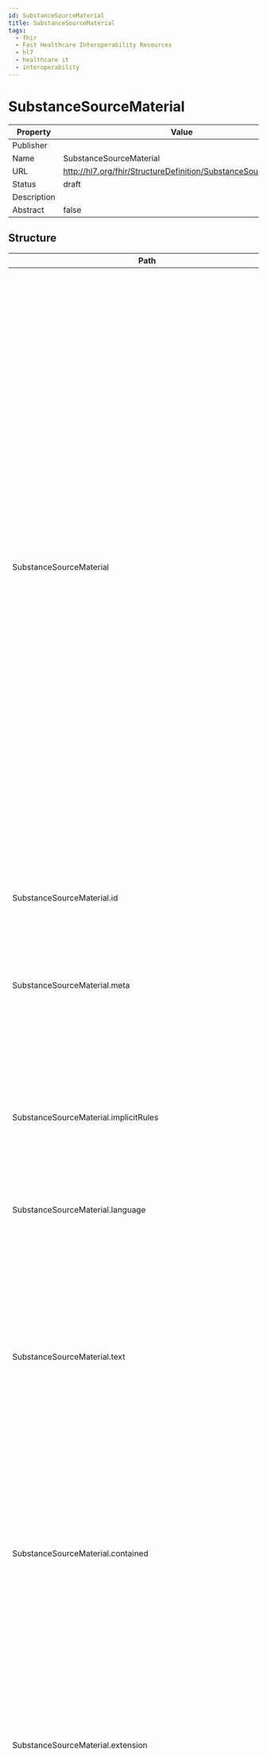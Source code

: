 ```yaml
---
id: SubstanceSourceMaterial
title: SubstanceSourceMaterial
tags:
  - fhir
  - Fast Healthcare Interoperability Resources
  - hl7
  - healthcare it
  - interoperability
---
```



# SubstanceSourceMaterial


<head>
  <meta name="keywords" content="fhir, hl7, interoperability, healthcare" />
  <script type="application/ld+json">
    {JSON.stringify({
      '@context': 'https://schema.org/',
      '@type': 'Organization',
      name: 'IGUHealth',
      url: 'https://iguhealth.app',
      logo: 'https://iguhealth.app/img/logo.svg',
    })}
  </script>
</head>


|Property|Value|
|---|---|
|Publisher||
|Name|SubstanceSourceMaterial|
|URL|http://hl7.org/fhir/StructureDefinition/SubstanceSourceMaterial|
|Status|draft|
|Description||
|Abstract|false|

   ## Structure

   | Path | Cardinality | Type | Description
  | ---- | ----------- | ---- | -------  
 | SubstanceSourceMaterial | 0..* | SubstanceSourceMaterial | Source material shall capture information on the taxonomic and anatomical origins as well as the fraction of a material that can result in or can be modified to form a substance. This set of data elements shall be used to define polymer substances isolated from biological matrices. Taxonomic and anatomical origins shall be described using a controlled vocabulary as required. This information is captured for naturally derived polymers ( . starch) and structurally diverse substances. For Organisms belonging to the Kingdom Plantae the Substance level defines the fresh material of a single species or infraspecies, the Herbal Drug and the Herbal preparation. For Herbal preparations, the fraction information will be captured at the Substance information level and additional information for herbal extracts will be captured at the Specified Substance Group 1 information level. See for further explanation the Substance Class: Structurally Diverse and the herbal annex. 
 | SubstanceSourceMaterial.id | 0..1 | http://hl7.org/fhirpath/System.String | The logical id of the resource, as used in the URL for the resource. Once assigned, this value never changes. 
 | SubstanceSourceMaterial.meta | 0..1 | Meta | The metadata about the resource. This is content that is maintained by the infrastructure. Changes to the content might not always be associated with version changes to the resource. 
 | SubstanceSourceMaterial.implicitRules | 0..1 | uri | A reference to a set of rules that were followed when the resource was constructed, and which must be understood when processing the content. Often, this is a reference to an implementation guide that defines the special rules along with other profiles etc. 
 | SubstanceSourceMaterial.language | 0..1 | code | The base language in which the resource is written. 
 | SubstanceSourceMaterial.text | 0..1 | Narrative | A human-readable narrative that contains a summary of the resource and can be used to represent the content of the resource to a human. The narrative need not encode all the structured data, but is required to contain sufficient detail to make it "clinically safe" for a human to just read the narrative. Resource definitions may define what content should be represented in the narrative to ensure clinical safety. 
 | SubstanceSourceMaterial.contained | 0..* | Resource | These resources do not have an independent existence apart from the resource that contains them - they cannot be identified independently, and nor can they have their own independent transaction scope. 
 | SubstanceSourceMaterial.extension | 0..* | Extension | May be used to represent additional information that is not part of the basic definition of the resource. To make the use of extensions safe and manageable, there is a strict set of governance  applied to the definition and use of extensions. Though any implementer can define an extension, there is a set of requirements that SHALL be met as part of the definition of the extension. 
 | SubstanceSourceMaterial.modifierExtension | 0..* | Extension | May be used to represent additional information that is not part of the basic definition of the resource and that modifies the understanding of the element that contains it and/or the understanding of the containing element's descendants. Usually modifier elements provide negation or qualification. To make the use of extensions safe and manageable, there is a strict set of governance applied to the definition and use of extensions. Though any implementer is allowed to define an extension, there is a set of requirements that SHALL be met as part of the definition of the extension. Applications processing a resource are required to check for modifier extensions.Modifier extensions SHALL NOT change the meaning of any elements on Resource or DomainResource (including cannot change the meaning of modifierExtension itself). 
 | SubstanceSourceMaterial.sourceMaterialClass | 0..1 | CodeableConcept | General high level classification of the source material specific to the origin of the material. 
 | SubstanceSourceMaterial.sourceMaterialType | 0..1 | CodeableConcept | The type of the source material shall be specified based on a controlled vocabulary. For vaccines, this subclause refers to the class of infectious agent. 
 | SubstanceSourceMaterial.sourceMaterialState | 0..1 | CodeableConcept | The state of the source material when extracted. 
 | SubstanceSourceMaterial.organismId | 0..1 | Identifier | The unique identifier associated with the source material parent organism shall be specified. 
 | SubstanceSourceMaterial.organismName | 0..1 | string | The organism accepted Scientific name shall be provided based on the organism taxonomy. 
 | SubstanceSourceMaterial.parentSubstanceId | 0..* | Identifier | The parent of the herbal drug Ginkgo biloba, Leaf is the substance ID of the substance (fresh) of Ginkgo biloba L. or Ginkgo biloba L. (Whole plant). 
 | SubstanceSourceMaterial.parentSubstanceName | 0..* | string | The parent substance of the Herbal Drug, or Herbal preparation. 
 | SubstanceSourceMaterial.countryOfOrigin | 0..* | CodeableConcept | The country where the plant material is harvested or the countries where the plasma is sourced from as laid down in accordance with the Plasma Master File. For “Plasma-derived substances” the attribute country of origin provides information about the countries used for the manufacturing of the Cryopoor plama or Crioprecipitate. 
 | SubstanceSourceMaterial.geographicalLocation | 0..* | string | The place/region where the plant is harvested or the places/regions where the animal source material has its habitat. 
 | SubstanceSourceMaterial.developmentStage | 0..1 | CodeableConcept | Stage of life for animals, plants, insects and microorganisms. This information shall be provided only when the substance is significantly different in these stages (e.g. foetal bovine serum). 
 | SubstanceSourceMaterial.fractionDescription | 0..* | BackboneElement | Many complex materials are fractions of parts of plants, animals, or minerals. Fraction elements are often necessary to define both Substances and Specified Group 1 Substances. For substances derived from Plants, fraction information will be captured at the Substance information level ( . Oils, Juices and Exudates). Additional information for Extracts, such as extraction solvent composition, will be captured at the Specified Substance Group 1 information level. For plasma-derived products fraction information will be captured at the Substance and the Specified Substance Group 1 levels. 
 | SubstanceSourceMaterial.fractionDescription.id | 0..1 | http://hl7.org/fhirpath/System.String | Unique id for the element within a resource (for internal references). This may be any string value that does not contain spaces. 
 | SubstanceSourceMaterial.fractionDescription.extension | 0..* | Extension | May be used to represent additional information that is not part of the basic definition of the element. To make the use of extensions safe and manageable, there is a strict set of governance  applied to the definition and use of extensions. Though any implementer can define an extension, there is a set of requirements that SHALL be met as part of the definition of the extension. 
 | SubstanceSourceMaterial.fractionDescription.modifierExtension | 0..* | Extension | May be used to represent additional information that is not part of the basic definition of the element and that modifies the understanding of the element in which it is contained and/or the understanding of the containing element's descendants. Usually modifier elements provide negation or qualification. To make the use of extensions safe and manageable, there is a strict set of governance applied to the definition and use of extensions. Though any implementer can define an extension, there is a set of requirements that SHALL be met as part of the definition of the extension. Applications processing a resource are required to check for modifier extensions.Modifier extensions SHALL NOT change the meaning of any elements on Resource or DomainResource (including cannot change the meaning of modifierExtension itself). 
 | SubstanceSourceMaterial.fractionDescription.fraction | 0..1 | string | This element is capturing information about the fraction of a plant part, or human plasma for fractionation. 
 | SubstanceSourceMaterial.fractionDescription.materialType | 0..1 | CodeableConcept | The specific type of the material constituting the component. For Herbal preparations the particulars of the extracts (liquid/dry) is described in Specified Substance Group 1. 
 | SubstanceSourceMaterial.organism | 0..1 | BackboneElement | This subclause describes the organism which the substance is derived from. For vaccines, the parent organism shall be specified based on these subclause elements. As an example, full taxonomy will be described for the Substance Name: ., Leaf. 
 | SubstanceSourceMaterial.organism.id | 0..1 | http://hl7.org/fhirpath/System.String | Unique id for the element within a resource (for internal references). This may be any string value that does not contain spaces. 
 | SubstanceSourceMaterial.organism.extension | 0..* | Extension | May be used to represent additional information that is not part of the basic definition of the element. To make the use of extensions safe and manageable, there is a strict set of governance  applied to the definition and use of extensions. Though any implementer can define an extension, there is a set of requirements that SHALL be met as part of the definition of the extension. 
 | SubstanceSourceMaterial.organism.modifierExtension | 0..* | Extension | May be used to represent additional information that is not part of the basic definition of the element and that modifies the understanding of the element in which it is contained and/or the understanding of the containing element's descendants. Usually modifier elements provide negation or qualification. To make the use of extensions safe and manageable, there is a strict set of governance applied to the definition and use of extensions. Though any implementer can define an extension, there is a set of requirements that SHALL be met as part of the definition of the extension. Applications processing a resource are required to check for modifier extensions.Modifier extensions SHALL NOT change the meaning of any elements on Resource or DomainResource (including cannot change the meaning of modifierExtension itself). 
 | SubstanceSourceMaterial.organism.family | 0..1 | CodeableConcept | The family of an organism shall be specified. 
 | SubstanceSourceMaterial.organism.genus | 0..1 | CodeableConcept | The genus of an organism shall be specified; refers to the Latin epithet of the genus element of the plant/animal scientific name; it is present in names for genera, species and infraspecies. 
 | SubstanceSourceMaterial.organism.species | 0..1 | CodeableConcept | The species of an organism shall be specified; refers to the Latin epithet of the species of the plant/animal; it is present in names for species and infraspecies. 
 | SubstanceSourceMaterial.organism.intraspecificType | 0..1 | CodeableConcept | The Intraspecific type of an organism shall be specified. 
 | SubstanceSourceMaterial.organism.intraspecificDescription | 0..1 | string | The intraspecific description of an organism shall be specified based on a controlled vocabulary. For Influenza Vaccine, the intraspecific description shall contain the syntax of the antigen in line with the WHO convention. 
 | SubstanceSourceMaterial.organism.author | 0..* | BackboneElement | 4.9.13.6.1 Author type (Conditional). 
 | SubstanceSourceMaterial.organism.author.id | 0..1 | http://hl7.org/fhirpath/System.String | Unique id for the element within a resource (for internal references). This may be any string value that does not contain spaces. 
 | SubstanceSourceMaterial.organism.author.extension | 0..* | Extension | May be used to represent additional information that is not part of the basic definition of the element. To make the use of extensions safe and manageable, there is a strict set of governance  applied to the definition and use of extensions. Though any implementer can define an extension, there is a set of requirements that SHALL be met as part of the definition of the extension. 
 | SubstanceSourceMaterial.organism.author.modifierExtension | 0..* | Extension | May be used to represent additional information that is not part of the basic definition of the element and that modifies the understanding of the element in which it is contained and/or the understanding of the containing element's descendants. Usually modifier elements provide negation or qualification. To make the use of extensions safe and manageable, there is a strict set of governance applied to the definition and use of extensions. Though any implementer can define an extension, there is a set of requirements that SHALL be met as part of the definition of the extension. Applications processing a resource are required to check for modifier extensions.Modifier extensions SHALL NOT change the meaning of any elements on Resource or DomainResource (including cannot change the meaning of modifierExtension itself). 
 | SubstanceSourceMaterial.organism.author.authorType | 0..1 | CodeableConcept | The type of author of an organism species shall be specified. The parenthetical author of an organism species refers to the first author who published the plant/animal name (of any rank). The primary author of an organism species refers to the first author(s), who validly published the plant/animal name. 
 | SubstanceSourceMaterial.organism.author.authorDescription | 0..1 | string | The author of an organism species shall be specified. The author year of an organism shall also be specified when applicable; refers to the year in which the first author(s) published the infraspecific plant/animal name (of any rank). 
 | SubstanceSourceMaterial.organism.hybrid | 0..1 | BackboneElement | 4.9.13.8.1 Hybrid species maternal organism ID (Optional). 
 | SubstanceSourceMaterial.organism.hybrid.id | 0..1 | http://hl7.org/fhirpath/System.String | Unique id for the element within a resource (for internal references). This may be any string value that does not contain spaces. 
 | SubstanceSourceMaterial.organism.hybrid.extension | 0..* | Extension | May be used to represent additional information that is not part of the basic definition of the element. To make the use of extensions safe and manageable, there is a strict set of governance  applied to the definition and use of extensions. Though any implementer can define an extension, there is a set of requirements that SHALL be met as part of the definition of the extension. 
 | SubstanceSourceMaterial.organism.hybrid.modifierExtension | 0..* | Extension | May be used to represent additional information that is not part of the basic definition of the element and that modifies the understanding of the element in which it is contained and/or the understanding of the containing element's descendants. Usually modifier elements provide negation or qualification. To make the use of extensions safe and manageable, there is a strict set of governance applied to the definition and use of extensions. Though any implementer can define an extension, there is a set of requirements that SHALL be met as part of the definition of the extension. Applications processing a resource are required to check for modifier extensions.Modifier extensions SHALL NOT change the meaning of any elements on Resource or DomainResource (including cannot change the meaning of modifierExtension itself). 
 | SubstanceSourceMaterial.organism.hybrid.maternalOrganismId | 0..1 | string | The identifier of the maternal species constituting the hybrid organism shall be specified based on a controlled vocabulary. For plants, the parents aren’t always known, and it is unlikely that it will be known which is maternal and which is paternal. 
 | SubstanceSourceMaterial.organism.hybrid.maternalOrganismName | 0..1 | string | The name of the maternal species constituting the hybrid organism shall be specified. For plants, the parents aren’t always known, and it is unlikely that it will be known which is maternal and which is paternal. 
 | SubstanceSourceMaterial.organism.hybrid.paternalOrganismId | 0..1 | string | The identifier of the paternal species constituting the hybrid organism shall be specified based on a controlled vocabulary. 
 | SubstanceSourceMaterial.organism.hybrid.paternalOrganismName | 0..1 | string | The name of the paternal species constituting the hybrid organism shall be specified. 
 | SubstanceSourceMaterial.organism.hybrid.hybridType | 0..1 | CodeableConcept | The hybrid type of an organism shall be specified. 
 | SubstanceSourceMaterial.organism.organismGeneral | 0..1 | BackboneElement | 4.9.13.7.1 Kingdom (Conditional). 
 | SubstanceSourceMaterial.organism.organismGeneral.id | 0..1 | http://hl7.org/fhirpath/System.String | Unique id for the element within a resource (for internal references). This may be any string value that does not contain spaces. 
 | SubstanceSourceMaterial.organism.organismGeneral.extension | 0..* | Extension | May be used to represent additional information that is not part of the basic definition of the element. To make the use of extensions safe and manageable, there is a strict set of governance  applied to the definition and use of extensions. Though any implementer can define an extension, there is a set of requirements that SHALL be met as part of the definition of the extension. 
 | SubstanceSourceMaterial.organism.organismGeneral.modifierExtension | 0..* | Extension | May be used to represent additional information that is not part of the basic definition of the element and that modifies the understanding of the element in which it is contained and/or the understanding of the containing element's descendants. Usually modifier elements provide negation or qualification. To make the use of extensions safe and manageable, there is a strict set of governance applied to the definition and use of extensions. Though any implementer can define an extension, there is a set of requirements that SHALL be met as part of the definition of the extension. Applications processing a resource are required to check for modifier extensions.Modifier extensions SHALL NOT change the meaning of any elements on Resource or DomainResource (including cannot change the meaning of modifierExtension itself). 
 | SubstanceSourceMaterial.organism.organismGeneral.kingdom | 0..1 | CodeableConcept | The kingdom of an organism shall be specified. 
 | SubstanceSourceMaterial.organism.organismGeneral.phylum | 0..1 | CodeableConcept | The phylum of an organism shall be specified. 
 | SubstanceSourceMaterial.organism.organismGeneral.class | 0..1 | CodeableConcept | The class of an organism shall be specified. 
 | SubstanceSourceMaterial.organism.organismGeneral.order | 0..1 | CodeableConcept | The order of an organism shall be specified,. 
 | SubstanceSourceMaterial.partDescription | 0..* | BackboneElement | To do. 
 | SubstanceSourceMaterial.partDescription.id | 0..1 | http://hl7.org/fhirpath/System.String | Unique id for the element within a resource (for internal references). This may be any string value that does not contain spaces. 
 | SubstanceSourceMaterial.partDescription.extension | 0..* | Extension | May be used to represent additional information that is not part of the basic definition of the element. To make the use of extensions safe and manageable, there is a strict set of governance  applied to the definition and use of extensions. Though any implementer can define an extension, there is a set of requirements that SHALL be met as part of the definition of the extension. 
 | SubstanceSourceMaterial.partDescription.modifierExtension | 0..* | Extension | May be used to represent additional information that is not part of the basic definition of the element and that modifies the understanding of the element in which it is contained and/or the understanding of the containing element's descendants. Usually modifier elements provide negation or qualification. To make the use of extensions safe and manageable, there is a strict set of governance applied to the definition and use of extensions. Though any implementer can define an extension, there is a set of requirements that SHALL be met as part of the definition of the extension. Applications processing a resource are required to check for modifier extensions.Modifier extensions SHALL NOT change the meaning of any elements on Resource or DomainResource (including cannot change the meaning of modifierExtension itself). 
 | SubstanceSourceMaterial.partDescription.part | 0..1 | CodeableConcept | Entity of anatomical origin of source material within an organism. 
 | SubstanceSourceMaterial.partDescription.partLocation | 0..1 | CodeableConcept | The detailed anatomic location when the part can be extracted from different anatomical locations of the organism. Multiple alternative locations may apply. 

 ## Search Parameters

   | Name | Type | Description  | Expression 
    | ---- | ---- | ------- | ------  
 | _text | string | Search on the narrative of the resource |   
 | _content | string | Search on the entire content of the resource |   
 | _id | token | Logical id of this artifact | Resource.id  
 | _lastUpdated | date | When the resource version last changed | Resource.meta.lastUpdated  
 | _profile | uri | Profiles this resource claims to conform to | Resource.meta.profile  
 | _query | token | A custom search profile that describes a specific defined query operation |   
 | _security | token | Security Labels applied to this resource | Resource.meta.security  
 | _source | uri | Identifies where the resource comes from | Resource.meta.source  
 | _tag | token | Tags applied to this resource | Resource.meta.tag  
 | _iguhealth-author | reference | The author of the resource | Resource.meta.extension.where(url='https://iguhealth.app/author').value  
 | _type | token | Missing in search-parameter.json for R4 this is derived from the R4B Definition |   


